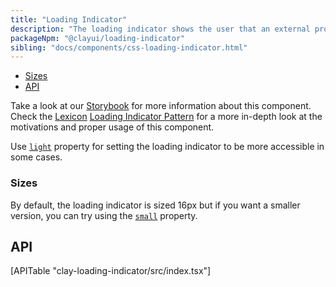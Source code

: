 ```yaml
---
title: "Loading Indicator"
description: "The loading indicator shows the user that an external process, like a connection, is being executed."
packageNpm: "@clayui/loading-indicator"
sibling: "docs/components/css-loading-indicator.html"
---
```



<div class="nav-toc-absolute">
<div class="nav-toc">

- [Sizes](#sizes)
- [API](#api)

</div>
</div>

<div class="clay-site-alert alert alert-warning">
    Take a look at our <a href="https://storybook-clayui.netlify.com/?path=/story/clayloadingindicator--default">Storybook</a> for more information about this component.
</div>

<div class="clay-site-alert alert alert-info">
	Check the <a href="https://liferay.design/lexicon/">Lexicon</a> <a href="https://liferay.design/lexicon/core-components/loading-indicator/">Loading Indicator Pattern</a> for a more in-depth look at the motivations and proper usage of this component.
</div>

<LoadingIndicator />

Use [`light`](#api-light) property for setting the loading indicator to be more accessible in some cases.

<LoadingIndicatorLight />

### Sizes

By default, the loading indicator is sized 16px but if you want a smaller version, you can try using the [`small`](#api-small) property.

<LoadingIndicatorSmall />

## API

<div>
    [APITable "clay-loading-indicator/src/index.tsx"]
</div>
